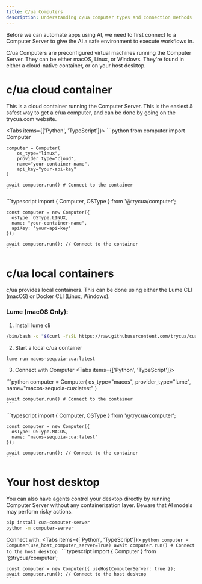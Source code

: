 ```yaml
---
title: C/ua Computers
description: Understanding c/ua computer types and connection methods
---
```


Before we can automate apps using AI, we need to first connect to a Computer Server to give the AI a safe environment to execute workflows in.

C/ua Computers are preconfigured virtual machines running the Computer Server. They can be either macOS, Linux, or Windows. They're found in either a cloud-native container, or on your host desktop.

# c/ua cloud container

This is a cloud container running the Computer Server. This is the easiest & safest way to get a c/ua computer, and can be done by going on the trycua.com website.

<Tabs items={['Python', 'TypeScript']}>
  <Tab value="Python">
    ```python
    from computer import Computer

    computer = Computer(
        os_type="linux",
        provider_type="cloud", 
        name="your-container-name",
        api_key="your-api-key"
    )

    await computer.run() # Connect to the container
    ```
  </Tab>
  <Tab value="TypeScript">
    ```typescript
    import { Computer, OSType } from '@trycua/computer';

    const computer = new Computer({
      osType: OSType.LINUX,
      name: "your-container-name",
      apiKey: "your-api-key"
    });

    await computer.run(); // Connect to the container
    ```
  </Tab>
</Tabs>

# c/ua local containers

c/ua provides local containers. This can be done using either the Lume CLI (macOS) or Docker CLI (Linux, Windows).

### Lume (macOS Only):
1. Install lume cli
```bash
/bin/bash -c "$(curl -fsSL https://raw.githubusercontent.com/trycua/cua/main/libs/lume/scripts/install.sh)"
```

2. Start a local c/ua container
```bash
lume run macos-sequoia-cua:latest
```

3. Connect with Computer
<Tabs items={['Python', 'TypeScript']}>
  <Tab value="Python">
    ```python
    computer = Computer(
        os_type="macos", 
        provider_type="lume", 
        name="macos-sequoia-cua:latest"
    )

    await computer.run() # Connect to the container
    ```
  </Tab>
  <Tab value="TypeScript">
    ```typescript
    import { Computer, OSType } from '@trycua/computer';

    const computer = new Computer({
      osType: OSType.MACOS,
      name: "macos-sequoia-cua:latest"
    });

    await computer.run(); // Connect to the container
    ```
  </Tab>
</Tabs>

# Your host desktop

You can also have agents control your desktop directly by running Computer Server without any containerization layer. Beware that AI models may perform risky actions.

```bash
pip install cua-computer-server
python -m computer-server
```

Connect with:
<Tabs items={['Python', 'TypeScript']}>
  <Tab value="Python">
    ```python
    computer = Computer(use_host_computer_server=True)
    await computer.run() # Connect to the host desktop
    ```
  </Tab>
  <Tab value="TypeScript">
    ```typescript
    import { Computer } from '@trycua/computer';

    const computer = new Computer({ useHostComputerServer: true });
    await computer.run(); // Connect to the host desktop
    ```
  </Tab>
</Tabs>
